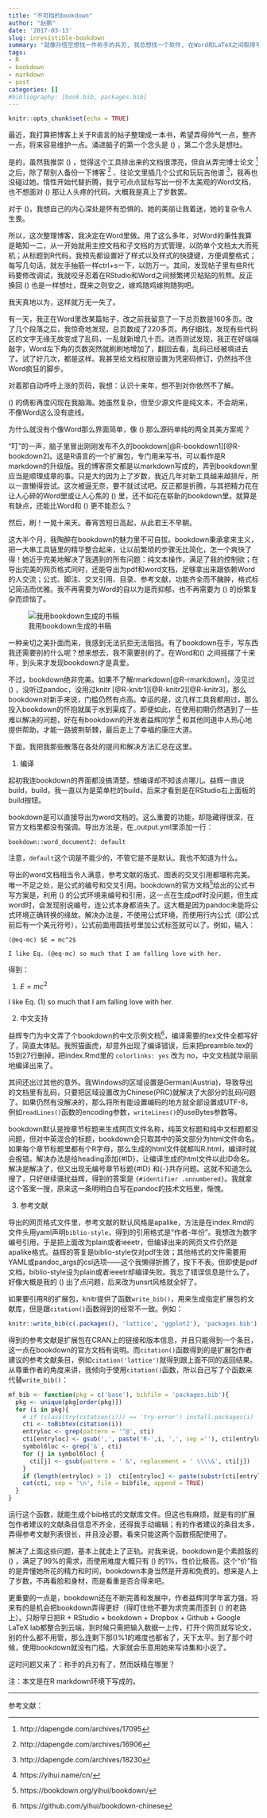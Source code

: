 ```yaml
---
title: "不可挡的bookdown"
author: "赵鹏"
date: '2017-03-13'
slug: inresistible-bookdown
summary: "就像孙悟空想找一件称手的兵刃, 我总想找一个软件, 在Word和LaTeX之间取得平衡. 现在, 她终于来了."
tags:
- R
- bookdown
- markdown
- post
categories: []
#bibliography: [book.bib, packages.bib]
---
```


```r
knitr::opts_chunk$set(echo = TRUE)
```

最近，我打算把博客上关于R语言的帖子整理成一本书，希望弄得帅气一点，整齐一点，将来容易维护一点。涌进脑子的第一个念头是 \(\LaTeX\) ，第二个念头是想吐。

是的，虽然我推崇 \(\LaTeX\) ，觉得这个工具排出来的文档很漂亮，但自从弄完博士论文 ^[http://dapengde.com/archives/17095] 之后，除了帮别人备份一下博客 ^[http://dapengde.com/archives/16906] 、往论文里插几个公式和玩玩吉他谱 ^[http://dapengde.com/archives/18230]，我再也没碰过她。惰性开始代替折腾，我宁可点点鼠标写出一份不太美观的Word文档，也不想面对 \(\LaTeX\) 那让人头疼的代码。大概我是真上了岁数罢。

对于 \(\LaTeX\)，我想自己的内心深处是怀有恐惧的。她的美丽让我着迷，她的复杂令人生畏。

所以，这次整理博客，我决定在Word里做。用了这么多年，对Word的秉性我算是略知一二，从一开始就用主控文档和子文档的方式管理，以防单个文档太大而死机；从标题到R代码，我预先都设置好了样式以及样式的快捷键，方便调整格式；每写几句话，就左手抽筋一样ctrl+s一下，以防万一。其间，发现帖子里有些R代码要修改调试，我就咬牙忍着在RStudio和Word之间频繁拷贝粘贴的煎熬。反正换回 \(\LaTeX\) 也是一样想吐，既来之则安之，嫁鸡随鸡嫁狗随狗吧。

我天真地以为，这样就万无一失了。

有一天，我正在Word里改某篇帖子，改之前我留意了一下总页数是160多页。改了几个段落之后，我惊奇地发现，总页数成了220多页。再仔细找，发现有些代码区的文字无缘无故变成了乱码，一乱就新增几十页。进而测试发现，我正在好端端敲字，Word左下角的页数突然就刷刷地增加了，翻回去看，乱码已经被填进去了。试了好几次，都是这样。我甚至给文档权限设置为凭密码修订，仍然挡不住Word疯狂的脚步。

对着那自动呼呼上涨的页码，我想：认识十来年，想不到对你依然不了解。

\(\LaTeX\) 的倩影再度闪现在我脑海。她虽然复杂，但至少源文件是纯文本，不会胡来，不像Word这么没有底线。

为什么就没有个像Word那么界面简单，像 \(\LaTeX\) 那么源码单纯的两全其美方案呢？

“叮”的一声，脑子里冒出刚刚发布不久的bookdown[@R-bookdown1][@R-bookdown2]。这是R语言的一个扩展包，专门用来写书，可以看作是R markdown的升级版。我的博客原文都是以markdown写成的，弄到bookdown里应当是顺理成章的事。只是大约因为上了岁数，我近几年对新工具越来越排斥，所以一直懒得尝试。这次被逼无奈，要不就试试吧。反正都是折腾，与其把精力花在让人心碎的Word里或让人心焦的 \(\LaTeX\) 里，还不如花在崭新的bookdown里。就算是有缺点，还能比Word和 \(\LaTeX\) 更不能忍么？

然后，刷！一晃十来天。春宵苦短日高起，从此君王不早朝。

这大半个月，我陶醉在bookdown的魅力里不可自拔。bookdown秉承拿来主义，把一大串工具链里的精华整合起来，让以前繁琐的步骤无比简化，怎一个爽快了得！她近乎完美地解决了我遇到的所有问题：纯文本操作，满足了我的控制欲；在导出完美的网页格式同时，还能导出为pdf和word文档，足够拿出来跟依赖Word的人交流；公式、脚注、交叉引用、目录、参考文献，功能齐全而不臃肿，格式标记简洁而优雅。我不再需要为Word的自以为是而抑郁，也不再需要为 \(\LaTeX\) 的纷繁复杂而烦恼了。

![我用bookdown生成的书稿](http://dapengde.com/wp-content/uploads/2017/03/2017-03-14.png)

一种亲切之美扑面而来，我感到无法抗拒无法阻挡。有了bookdown在手，写东西我还需要别的什么呢？想来想去，我不需要别的了。在Word和\(\LaTeX\) 之间摇摆了十来年，到头来才发现bookdown才是真爱。

不过，bookdown绝非完美。如果不了解rmarkdown[@R-rmarkdown]，没见过 \(\LaTeX\) ，没听过pandoc，没用过knitr [@R-knitr1][@R-knitr2][@R-knitr3]，那么bookdown对新手来说，门槛仍然有点高。幸运的是，这几样工具我都用过，那么投入bookdown的怀抱就属于水到渠成了。即便如此，在使用初期仍然遇到了一些难以解决的问题，好在有bookdown的开发者益辉同学 ^[https://yihui.name/cn/] 和其他同道中人热心地提供帮助，才能一路披荆斩棘，最后走上了幸福的康庄大道。

下面，我把我那些散落在各处的提问和解决方法汇总在这里。

1. 编译

起初我连bookdown的界面都没搞清楚，想编译却不知该点哪儿。益辉一直说build，build，我一直以为是菜单栏的build，后来才看到是在RStudio右上面板的build按钮。

bookdown是可以直接导出为word文档的。这么重要的功能，却隐藏得很深，在官方文档里都没有强调。导出方法是，在_output.yml里添加一行：

```
bookdown::word_document2: default 
```

注意，`default`这个词是不能少的，不管它是不是默认。我也不知道为什么。

导出的word文档相当令人满意，参考文献的版式、图表的交叉引用都堪称完美。唯一不足之处，是公式的编号和交叉引用。bookdown的官方文档^[https://bookdown.org/yihui/bookdown/]给出的公式书写方案是，利用 \(\LaTeX\) 的公式环境来编号和引用，这一点在生成pdf时没问题，但生成word时，会发现别说编号，连公式本身都消失了。这大概是因为pandoc未能将公式环境正确转换的缘故。解决办法是，不使用公式环境，而使用行内公式（即公式前后有一个美元符号），公式前面用圆括号里加公式标签就可以了。例如，输入：

```
(@eq-mc) $E = mc^2$

I like Eq. (@eq-mc) so much that I am falling love with her.
```

得到：

(@eq-mc) $E = mc^2$

I like Eq. (@eq-mc) so much that I am falling love with her.

2. 中文支持

益辉专门为中文弄了个bookdown的中文示例文档^[https://github.com/yihui/bookdown-chinese]，编译需要的tex文件全都写好了，简直太体贴。我照猫画虎，却意外出现了编译错误，后来把preamble.tex的15到27行删掉，把index.Rmd里的 `colorlinks: yes` 改为 no，中文文档就华丽丽地编译出来了。

其间还出过其他的意外。我Windows的区域设置是German(Austria)，导致导出的文档里有乱码，只要把区域设置改为Chinese(PRC)就解决了大部分的乱码问题了。如果仍然有没解决的，那么将所有能设置编码的地方就全部设置成UTF-8，例如`readLines()`函数的encoding参数，`writeLines()`的useBytes参数等。

bookdown默认是按章节标题来生成网页文件名称，纯英文标题和纯中文标题都没问题，但对中英混合的标题，bookdown会只取其中的英文部分为html文件命名。如果每个章节标题里都有个R字母，那么生成的html文件就都叫R.html，编译时就会报错。解决办法是给heading添加{#ID}，让编译生成的html文件以此ID命名。解决是解决了，但又出现无编号章节标题{#ID} 和{-}共存问题。这就不知道怎么搜了，只好继续骚扰益辉，得到的答案是 `{#identifier .unnumbered}`。我就拿这个答案一搜，原来这一条明明白白写在pandoc的技术文档里，惭愧。

3. 参考文献

导出的网页格式文件里，参考文献的默认风格是apalike，方法是在index.Rmd的文件头用yaml声明`biblio-style`，得到的引用格式是“作者-年份”。我想改为数字编号引用，于是把上面改为plain或者ieeetr，但编译出来的网页文件仍然是apalike格式。益辉的答复是biblio-style仅对pdf生效；其他格式的文件需要用YAML或pandoc_args的csl选项——这个我懒得折腾了，按下不表。但即使是pdf文档，biblio-style设为plain或者ieeetr却编译失败。我忘了错误信息是什么了，好像大概是我的 \(\LaTeX\) 出了点问题，后来改为unsrt风格就全好了。

如果要引用R的扩展包，knitr提供了函数`write_bib()`，用来生成指定扩展包的文献库，但是跟`citation()`函数得到的经常不一致。例如：

```r
knitr::write_bib(c(.packages(), 'lattice', 'ggplot2'), 'packages.bib')
```

得到的参考文献是扩展包在CRAN上的链接和版本信息，并且只能得到一个条目，这一点在bookdown的官方文档有说明。而`citation()`函数得到的是扩展包作者建议的参考文献条目，例如`citation('lattice')`就得到跟上面不同的返回结果。从尊重作者的角度来讲，我倾向于使用`citation()`函数，所以自己写了个函数来代替`write_bib()`：

```r


mf_bib <- function(pkg = c('base'), bibfile = 'packages.bib'){
  pkg <- unique(pkg[order(pkg)])
  for (i in pkg){
    # if (class(try(citation(i))) == 'try-error') install.packages(i)
    cti <- toBibtex(citation(i))
    entryloc <- grep(pattern = '^@', cti)
    cti[entryloc] <- gsub(',', paste('R-',i, ',', sep =''), cti[entryloc])
    symbol6loc <- grep('&', cti)
    for (j in symbol6loc) {
      cti[j] <- gsub(pattern = ' &', replacement = ' \\\\&', cti[j])
    }
    if (length(entryloc) > 1)  cti[entryloc] <- paste(substr(cti[entryloc], 1, nchar(cti[entryloc])-1), 1:length(entryloc), ',', sep ='')
    cat(cti, sep = '\n', file = bibfile, append = TRUE)
  }
}
```

运行这个函数，就能生成个bib格式的文献库文件。但这也有麻烦，就是有的扩展包作者建议的文献条目信息不齐全，还得我手动编辑；有的作者建议的条目太多，弄得参考文献列表很长，并且没必要。看来只能这两个函数搭配使用了。

解决了上面这些问题，基本上就走上了正轨。对我来说，bookdown是个素颜版的 \(\LaTeX\) ，满足了99%的需求，而使用难度大概只有 \(\LaTeX\) 的1%，性价比极高。这个“价”指的是弄懂她所花的精力和时间，bookdown本身当然是开源和免费的。想来是人上了岁数，不再看脸和身材，而是看重是否合得来吧。

更重要的一点是，bookdown还在不断完善和发展中，作者益辉同学年富力强，将来有的是机会把bookdown弄得更好（得盯住他不要为求完美而歪到 \(\LaTeX\) 的老路上）。只盼早日把R + RStudio + bookdown + Dropbox + Github + Google LaTeX lab都整合到云端，到时候只需把输入数据一上传，打开个网页就写论文，别的什么都不用管，那么连剩下那\(\LaTeX\)%1的难度也都省了，天下太平。到了那个时候，使用bookdown就没有门槛，大家就会乐意用她来写诗集和小说了。

这时问题又来了：称手的兵刃有了，然而妖精在哪里？

注：本文是在R markdown环境下写成的。

-----

参考文献：
